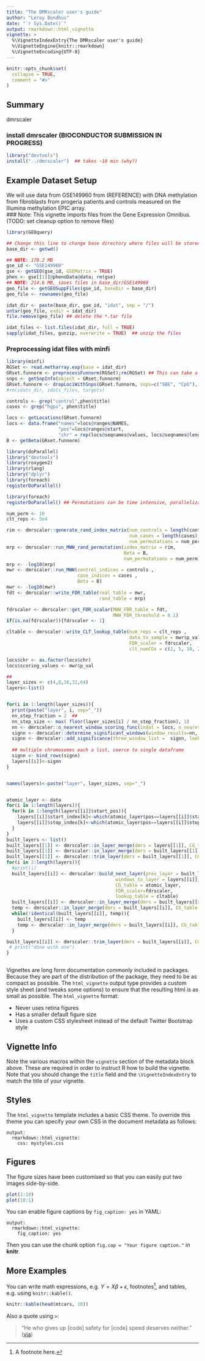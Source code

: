 ```yaml
---
title: "The DMRscaler user's guide"
author: "Leroy Bondhus"
date: "`r Sys.Date()`"
output: rmarkdown::html_vignette
vignette: >
  %\VignetteIndexEntry{The DMRscaler user's guide}
  %\VignetteEngine{knitr::rmarkdown}
  %\VignetteEncoding{UTF-8}
---
```


```r
knitr::opts_chunk$set(
  collapse = TRUE,
  comment = "#>"
)
```


## Summary
dmrscaler


### install dmrscaler (BIOCONDUCTOR SUBMISSION IN PROGRESS)
```r
library("devtools")
install("../dmrscaler")  ## takes ~10 min (why?)
```


## Example Dataset Setup
We will use data from GSE149960 from (REFERENCE) with DNA methylation from fibroblasts from progeria patients and controls measured on the Illumina methylation EPIC array.  
### Note: This vignette imports files from the Gene Expression Omnibus. (TODO: set cleanup option to remove files)
```r
library(GEOquery)

## Change this line to change base directory where files will be stored
base_dir <- getwd()

## NOTE: 170.2 MB 
gse_id <- "GSE149960"
gse <- getGEO(gse_id, GSEMatrix = TRUE)
phen <- gse[[1]]@phenoData@data; rm(gse)
## NOTE: 214.6 MB, saves files in base_dir/GSE149960
geo_file <- getGEOSuppFiles(gse_id, baseDir = base_dir)
geo_file <- rownames(geo_file)

idat_dir <- paste(base_dir, gse_id, "idat", sep = "/")
untar(geo_file, exdir = idat_dir)
file.remove(geo_file) ## delete the *.tar file

idat_files <- list.files(idat_dir, full = TRUE)
sapply(idat_files, gunzip, overwrite = TRUE)  ## unzip the files

```


###  Preprocessing idat files with minfi 
```r
library(minfi)
RGSet <- read.metharray.exp(base = idat_dir)
GRset.funnorm <- preprocessFunnorm(RGSet);rm(RGSet) ## This can take a few minutes
snps <- getSnpInfo(object = GRset.funnorm)
GRset.funnorm <- dropLociWithSnps(GRset.funnorm, snps=c("SBE", "CpG"), maf=0);rm(snps)
#rm(idats_dir, idats_files, targets)

```


```r
controls <- grep("control",phen$title)
cases <- grep("hgps", phen$title)

locs <- getLocations(GRset.funnorm)
locs <- data.frame("names"=locs@ranges@NAMES,
                   "pos"=locs@ranges@start,
                   "chr" = rep(locs@seqnames@values, locs@seqnames@lengths))
B <- getBeta(GRset.funnorm)

```


```r


library(doParallel)
library("devtools")
library(roxygen2)
library(rlang)
library("dplyr")
library(foreach)
registerDoParallel()

```



```r
library(foreach)
registerDoParallel() ## Permutations can be time intensive, parallelization helps

num_perm <- 10
clt_reps <- 5e4

rim <- dmrscaler::generate_rand_index_matrix(num_controls = length(controls),
                                             num_cases = length(cases),
                                             num_permutations = num_perm)
mrp <- dmrscaler::run_MWW_rand_permutation(index_matrix = rim, 
                                           Beta = B,
                                           num_permutations = num_perm)
mrp <- -log10(mrp)
mwr <- dmrscaler::run_MWW(control_indices = controls ,
                          case_indices = cases ,
                          Beta = B)
mwr <- -log10(mwr)
fdt <- dmrscaler::write_FDR_table(real_table = mwr,
                                  rand_table = mrp)

fdrscaler <- dmrscaler::get_FDR_scalar(MWW_FDR_table = fdt,
                                       MWW_FDR_threshold = 0.1)
if(is.na(fdrscaler)){fdrscaler <- 1}

cltable <- dmrscaler::write_CLT_lookup_table(num_reps = clt_reps ,
                                             data_to_sample = mwr$p_val,
                                             FDR_scaler = fdrscaler,
                                             clt_numCGs = c(2, 5, 10, 25, 50))

```


```r

locs$chr <- as.factor(locs$chr)
locs$scoring_values <- mwr$p_val

## 
layer_sizes <- c(4,8,16,32,64)
layers<-list()


for(i in 1:length(layer_sizes)){
  print(paste("layer", i, sep="_"))
  nn_step_fraction = 2  ## 
  nn_step_size <- max( floor(layer_sizes[i] / nn_step_fraction), 1) 
  nn <- dmrscaler::n_nearest_window_scoring_func(indat = locs, n_nearest = layer_sizes[i], step_size = nn_step_size, FDR = fdrscaler)
  signn <- dmrscaler::determine_significant_windows(window_results=nn, indat=locs, quants=cltable , quants_significance_cutoff = "0.9999" )
  signn <- dmrscaler::add_significance(three_window_list =  signn, lookup_table = cltable)
  
  ## multiple chromosomes each a list, coerce to single dataframe
  signn <- bind_rows(signn)
  layers[[i]]<-signn
}


names(layers)<-paste("layer", layer_sizes, sep="_")


atomic_layer <- data
for(i in 1:length(layers)){
  for(k in 1:length(layers[[i]]$start_pos)){
    layers[[i]]$start_index[k]<-which(atomic_layer$pos==layers[[i]]$start_pos[k] & as.character(atomic_layer$chr) == as.character(layers[[i]]$chr[k]))
    layers[[i]]$stop_index[k]<-which(atomic_layer$pos==layers[[i]]$stop_pos[k] & as.character(atomic_layer$chr) == as.character(layers[[i]]$chr[k]))
  }
}
built_layers <- list()
built_layers[[1]] <- dmrscaler::in_layer_merge(dmrs = layers[[1]], CG_table = atomic_layer, FDR_scaler = fdrscaler, lookup_table = cltable)
built_layers[[1]] <- dmrscaler::in_layer_merge(dmrs = built_layers[[1]], CG_table = atomic_layer, FDR_scaler = fdrscaler, lookup_table = cltable)
built_layers[[1]] <- dmrscaler::trim_layer(dmrs = built_layers[[1]], CG_table = atomic_layer, FDR_scaler = 2, lookup_table = cltable)
for(i in 2:length(layers)){
  #print(i)
  built_layers[[i]] <- dmrscaler::build_next_layer(prev_layer = built_layers[[i-1]], 
                                        windows_to_layer = layers[[i]], 
                                        CG_table = atomic_layer,
                                        FDR_scaler=fdrscaler,
                                        lookup_table = cltable)
  built_layers[[i]] <- dmrscaler::in_layer_merge(dmrs = built_layers[[i]], CG_table = atomic_layer, FDR_scaler = fdrscaler, lookup_table = cltable)
  temp <- dmrscaler::in_layer_merge(dmrs = built_layers[[i]], CG_table = atomic_layer, FDR_scaler = fdrscaler, lookup_table = cltable)
  while(!identical(built_layers[[i]], temp)){
    built_layers[[i]] <- temp
    temp <- dmrscaler::in_layer_merge(dmrs = built_layers[[i]], CG_table = atomic_layer, FDR_scaler = fdrscaler, lookup_table = cltable)
  }

built_layers[[i]] <- dmrscaler::trim_layer(dmrs = built_layers[[i]], CG_table = atomic_layer, FDR_scaler = 2, lookup_table = cltable)
 # print("done with one")
}



```



Vignettes are long form documentation commonly included in packages. Because they are part of the distribution of the package, they need to be as compact as possible. The `html_vignette` output type provides a custom style sheet (and tweaks some options) to ensure that the resulting html is as small as possible. The `html_vignette` format:

- Never uses retina figures
- Has a smaller default figure size
- Uses a custom CSS stylesheet instead of the default Twitter Bootstrap style

## Vignette Info

Note the various macros within the `vignette` section of the metadata block above. These are required in order to instruct R how to build the vignette. Note that you should change the `title` field and the `\VignetteIndexEntry` to match the title of your vignette.

## Styles

The `html_vignette` template includes a basic CSS theme. To override this theme you can specify your own CSS in the document metadata as follows:

    output: 
      rmarkdown::html_vignette:
        css: mystyles.css

## Figures

The figure sizes have been customised so that you can easily put two images side-by-side. 

```r
plot(1:10)
plot(10:1)
```

You can enable figure captions by `fig_caption: yes` in YAML:

    output:
      rmarkdown::html_vignette:
        fig_caption: yes

Then you can use the chunk option `fig.cap = "Your figure caption."` in **knitr**.

## More Examples

You can write math expressions, e.g. $Y = X\beta + \epsilon$, footnotes^[A footnote here.], and tables, e.g. using `knitr::kable()`.

```r
knitr::kable(head(mtcars, 10))
```

Also a quote using `>`:

> "He who gives up [code] safety for [code] speed deserves neither."
([via](https://twitter.com/hadleywickham/status/504368538874703872))
